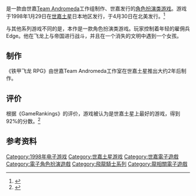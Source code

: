 {{NoteTA
| G1=Games
| G2 = Sega
}}

{{vgname|铁甲飞龙 RPG|ja=AZEL -パンツァードラグーン RPG-|en=Panzer Dragoon Saga|diff=yes}}是一款由世嘉[[Team_Andromeda|Team Andromeda]]工作组制作、世嘉发行的[[电子角色扮演类游戏|角色扮演类游戏]]。游戏于1998年1月29日在[[世嘉土星|世嘉土星]]日本地区发行，于4月30日在北美发行。<ref name="gamefaqs">{{cite web| url = http://www.gamefaqs.com/saturn/198258-panzer-dragoon-saga/data| title = Release information| publisher = [[GameFAQs|GameFAQs]]| date = | accessdate = 2016-03-08| archive-date = 2016-03-10| archive-url = https://web.archive.org/web/20160310201215/http://www.gamefaqs.com/saturn/198258-panzer-dragoon-saga/data| dead-url = no}}</ref>

与其他{{vgname|[[飛龍騎士|飛龍騎士]]}}系列游戏不同的是，本作是一款角色扮演类游戏。玩家控制着年轻的雇佣兵Edge。他在飞龙上与帝国进行战斗，并且在一个消失的文明中遇到一个女孩。

==制作==
《铁甲飞龙 RPG》由世嘉Team Andromeda工作室在世嘉土星推出大约2年后制作。

==评价==
根据《GameRankings》的评价，游戏被认为是世嘉土星上最好的游戏，得到92%的分数。<ref name="GR">{{Cite web|url = http://www.gamerankings.com/saturn/198258-panzer-dragoon-saga/index.html|title = Panzer Dragoon Saga|date = |accessdate = 19 December 2015|website = GameRankings|publisher = |last = |first = |archive-date = 2013-01-09|archive-url = https://www.webcitation.org/6DXsyRMIa?url=http://www.gamerankings.com/saturn/198258-panzer-dragoon-saga/index.html|dead-url = no}}</ref>

== 参考资料 ==
{{Reflist}}

{{飛龍騎士系列}}
{{DEFAULTSORT:Azel Panzer Dragoon RPG}}
[[Category:1998年电子游戏|Category:1998年电子游戏]]
[[Category:世嘉土星游戏|Category:世嘉土星游戏]]
[[Category:世嘉電子遊戲|Category:世嘉電子遊戲]]
[[Category:電子角色扮演遊戲|Category:電子角色扮演遊戲]]
[[Category:飛龍騎士系列|Category:飛龍騎士系列]]
[[Category:龍相關電子遊戲|Category:龍相關電子遊戲]]

{{sega-stub}}
{{rpg-videogame-stub}}